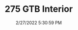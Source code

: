 ---
width: 1333
height: 2000
title: 275 GTB Interior
description: The interior of a yellow Ferrari 275 GTB owned by Bruce Meyer
date: 2/27/2022 5:30:59 PM
cameraMake: Sony
cameraModel: ILCE-7M3
lens: FE 35mm F1.4 GM
settingsfStop: f/1.4
settingsISO: ISO 320
settingsShutter: 1/40
settingsFocalLength: 35 mm
---